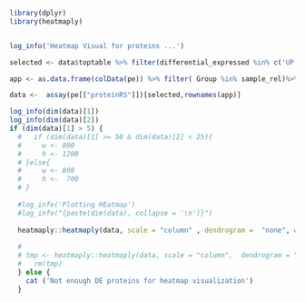 

```{r echo=FALSE, message=FALSE}

library(dplyr)
library(heatmaply)


log_info('Heatmap Visual for proteins ...')

selected <- data$toptable %>% filter(differential_expressed %in% c('UP','DOWN'))  %>% pull(Uniprot_id)

app <- as.data.frame(colData(pe)) %>% filter( Group %in% sample_rel)%>% arrange(Group) %>% dplyr::select(- SampleName)  

data <-  assay(pe[["proteinRS"]])[selected,rownames(app)]

log_info(dim(data)[1])
log_info(dim(data)[2])
if (dim(data)[1] > 5) {
  #   if (dim(data)[1] >= 50 & dim(data)[2] < 25){
  #     w <- 800
  #     h <- 1200
  # }else{
  #     w <- 800
  #     h <-  700
  # }
  
  #log_info('Plotting HEatmap')
  #log_info("{paste(dim(data), collapse = '\n')}")
  
  heatmaply::heatmaply(data, scale = "column" , dendrogram =  "none", width = 1000 , height =900 , file =  file.path(path,paste0("Heatmap_DE_proteins",".pdf")),  cexRow = 1 )
    
  #   
  # tmp <- heatmaply::heatmaply(data, scale = "column",  dendrogram = "none",cexRow = 1, file =  file.path(path,paste0("Heatmap_DE_proteins",".pdf")))
  #   rm(tmp)
  } else {
    cat ('Not enough DE proteins for heatmap visualization')
  }  



```